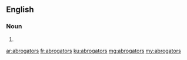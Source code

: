==English==

===Noun===
{{head|en|plural}}

# {{plural of|abrogator|lang=en|nocat=1}}

[[ar:abrogators]]
[[fr:abrogators]]
[[ku:abrogators]]
[[mg:abrogators]]
[[my:abrogators]]